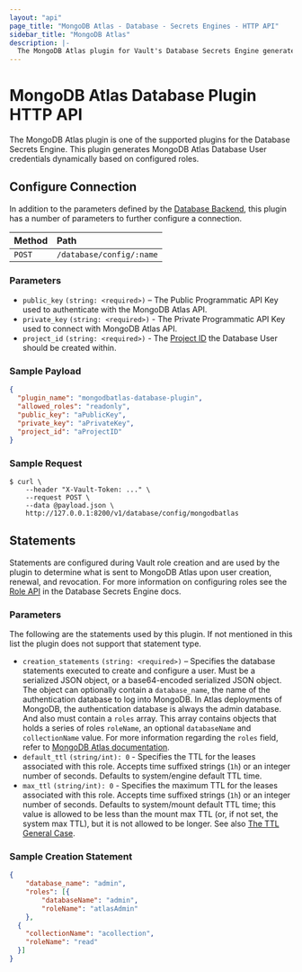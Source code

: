 ```yaml
---
layout: "api"
page_title: "MongoDB Atlas - Database - Secrets Engines - HTTP API"
sidebar_title: "MongoDB Atlas"
description: |-
  The MongoDB Atlas plugin for Vault's Database Secrets Engine generates MongoDB Database User credentials for MongoDB Atlas.
---
```


# MongoDB Atlas Database Plugin HTTP API

The MongoDB Atlas plugin is one of the supported plugins for the Database
Secrets Engine. This plugin generates MongoDB Atlas Database User credentials dynamically based on
configured roles.


## Configure Connection

In addition to the parameters defined by the [Database
Backend](/api/secret/databases/index.html#configure-connection), this plugin
has a number of parameters to further configure a connection.

| Method   | Path                         |
| :--------| :--------------------------- |
| `POST`   | `/database/config/:name`     |

### Parameters

- `public_key` `(string: <required>)` – The Public Programmatic API Key used to authenticate with the MongoDB Atlas API.
- `private_key` `(string: <required>)` - The Private Programmatic API Key used to connect with MongoDB Atlas API.
- `project_id` `(string: <required>)` - The [Project ID](https://docs.atlas.mongodb.com/api/#project-id) the Database User should be created within.

### Sample Payload

```json
{
  "plugin_name": "mongodbatlas-database-plugin",
  "allowed_roles": "readonly",
  "public_key": "aPublicKey",
  "private_key": "aPrivateKey",
  "project_id": "aProjectID"
}
```

### Sample Request

```
$ curl \
    --header "X-Vault-Token: ..." \
    --request POST \
    --data @payload.json \
    http://127.0.0.1:8200/v1/database/config/mongodbatlas
```

## Statements

Statements are configured during Vault role creation and are used by the plugin to
determine what is sent to MongoDB Atlas upon user creation, renewal, and
revocation. For more information on configuring roles see the [Role API](/api/secret/databases/index.html#create-role)
in the Database Secrets Engine docs.

### Parameters

The following are the statements used by this plugin. If not mentioned in this
list the plugin does not support that statement type.

- `creation_statements` `(string: <required>)` – Specifies the database
  statements executed to create and configure a user. Must be a
  serialized JSON object, or a base64-encoded serialized JSON object.
  The object can optionally contain a `database_name`, the name of
  the authentication database to log into MongoDB. In Atlas deployments of
  MongoDB, the authentication database is always the admin database. And
  also must contain a `roles` array. This array contains objects that holds
  a series of roles `roleName`, an optional `databaseName` and `collectionName`
  value. For more information regarding the `roles` field, refer to
  [MongoDB Atlas documentation](https://docs.atlas.mongodb.com/reference/api/database-users-create-a-user/).
- `default_ttl` `(string/int): 0` - Specifies the TTL for the leases associated with this role.
  Accepts time suffixed strings (`1h`) or an integer number of seconds. Defaults to system/engine default TTL time.
- `max_ttl` `(string/int): 0` - Specifies the maximum TTL for the leases associated with this role. Accepts time
  suffixed strings (`1h`) or an integer number of seconds. Defaults to system/mount default TTL time; this value
  is allowed to be less than the mount max TTL (or, if not set, the system max TTL),
  but it is not allowed to be longer. See also [The TTL General Case](https://www.vaultproject.io/docs/concepts/tokens.html#the-general-case).


### Sample Creation Statement

```json
{
	"database_name": "admin",
	"roles": [{
		"databaseName": "admin",
		"roleName": "atlasAdmin"
	},
  {
    "collectionName": "acollection",
    "roleName": "read"
  }]
}
```
